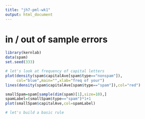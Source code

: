 ```yaml
---
title: "jh7-pml-wk1"
output: html_document
---
```


# in / out of sample errors
```r
library(kernlab)
data(spam)
set.seed(333)

# let's look at frequency of capital letters
plot(density(spam$capitalAve[spam$type=="nonspam"]), 
     col="blue",main="",xlab="freq of your")
lines(density(spam$capitalAve[spam$type=="spam"]),col="red")

smallSpam=spam[sample(dim(spam)[1],size=10),]
spamLabel=(smallSpam$type=="spam")*1+1
plot(smallSpam$capitalAve,col=spamLabel)

# let's build a basic rule


```